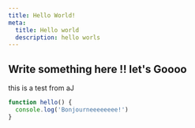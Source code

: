```yaml
---
title: Hello World!
meta:
  title: Hello world
  description: hello worls
---
```


## Write something here !! let's Goooo

this is a test from aJ

``` js
function hello() {
  console.log('Bonjourneeeeeeee!')
}
